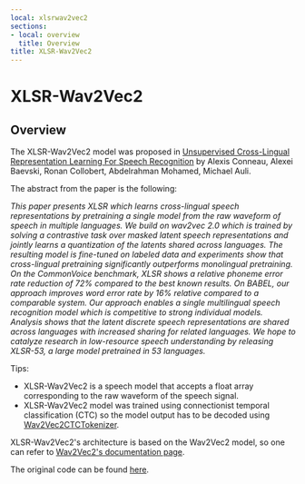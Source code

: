 ```yaml
---
local: xlsrwav2vec2
sections:
- local: overview
  title: Overview
title: XLSR-Wav2Vec2
---
```

<script>
</script>
<!--Copyright 2021 The HuggingFace Team. All rights reserved.

Licensed under the Apache License, Version 2.0 (the "License"); you may not use this file except in compliance with
the License. You may obtain a copy of the License at

http://www.apache.org/licenses/LICENSE-2.0

Unless required by applicable law or agreed to in writing, software distributed under the License is distributed on
an "AS IS" BASIS, WITHOUT WARRANTIES OR CONDITIONS OF ANY KIND, either express or implied. See the License for the
specific language governing permissions and limitations under the License.
-->

<h1 id="xlsrwav2vec2">XLSR-Wav2Vec2</h1>

<h2 id="overview">Overview</h2>

The XLSR-Wav2Vec2 model was proposed in [Unsupervised Cross-Lingual Representation Learning For Speech Recognition](https://arxiv.org/abs/2006.13979) by Alexis Conneau, Alexei Baevski, Ronan Collobert, Abdelrahman Mohamed, Michael
Auli.

The abstract from the paper is the following:

*This paper presents XLSR which learns cross-lingual speech representations by pretraining a single model from the raw
waveform of speech in multiple languages. We build on wav2vec 2.0 which is trained by solving a contrastive task over
masked latent speech representations and jointly learns a quantization of the latents shared across languages. The
resulting model is fine-tuned on labeled data and experiments show that cross-lingual pretraining significantly
outperforms monolingual pretraining. On the CommonVoice benchmark, XLSR shows a relative phoneme error rate reduction
of 72% compared to the best known results. On BABEL, our approach improves word error rate by 16% relative compared to
a comparable system. Our approach enables a single multilingual speech recognition model which is competitive to strong
individual models. Analysis shows that the latent discrete speech representations are shared across languages with
increased sharing for related languages. We hope to catalyze research in low-resource speech understanding by releasing
XLSR-53, a large model pretrained in 53 languages.*

Tips:

- XLSR-Wav2Vec2 is a speech model that accepts a float array corresponding to the raw waveform of the speech signal.
- XLSR-Wav2Vec2 model was trained using connectionist temporal classification (CTC) so the model output has to be
  decoded using [Wav2Vec2CTCTokenizer](/docs/transformers/pr_15441/en/model_doc/wav2vec2#transformers.Wav2Vec2CTCTokenizer).

XLSR-Wav2Vec2's architecture is based on the Wav2Vec2 model, so one can refer to [Wav2Vec2's documentation page](wav2vec2).

The original code can be found [here](https://github.com/pytorch/fairseq/tree/master/fairseq/models/wav2vec).
